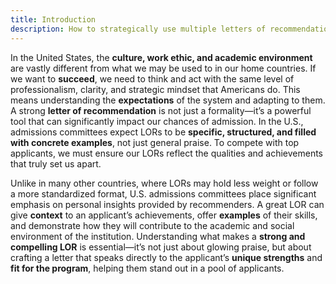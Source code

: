 ```yaml
---
title: Introduction
description: How to strategically use multiple letters of recommendation (LORs) for dental school applications
---
```


In the United States, the **culture, work ethic, and academic environment** are
vastly different from what we may be used to in our home countries. If we want
to **succeed**, we need to think and act with the same level of professionalism,
clarity, and strategic mindset that Americans do. This means understanding the
**expectations** of the system and adapting to them. A strong **letter of
recommendation** is not just a formality—it’s a powerful tool that can
significantly impact our chances of admission. In the U.S., admissions
committees expect LORs to be **specific, structured, and filled with concrete
examples**, not just general praise. To compete with top applicants, we must
ensure our LORs reflect the qualities and achievements that truly set us apart.

Unlike in many other countries, where LORs may hold less weight or follow a more
standardized format, U.S. admissions committees place significant emphasis on
personal insights provided by recommenders. A great LOR can give **context** to
an applicant’s achievements, offer **examples** of their skills, and demonstrate
how they will contribute to the academic and social environment of the
institution. Understanding what makes a **strong and compelling LOR** is
essential—it’s not just about glowing praise, but about crafting a letter that
speaks directly to the applicant’s **unique strengths** and **fit for the
program**, helping them stand out in a pool of applicants.
